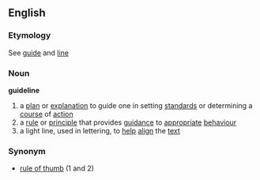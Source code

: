 ==English==
===Etymology===
See [[guide]] and [[line]]
===Noun===
'''guideline'''
# a [[plan]] or [[explanation]] to guide one in setting [[standard]]s or determining a [[course]] of [[action]]
# a [[rule]] or [[principle]] that provides [[guidance]] to [[appropriate]] [[behaviour]]
# a light line, used in lettering, to [[help]] [[align]] the [[text]]
===Synonym===
* [[rule of thumb]] (1 and 2)